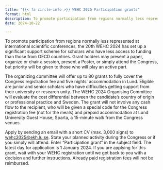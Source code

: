 ```yaml
---
title: "{{< fa circle-info >}} WEHC 2025 Participation grants"
format: html
description: To promote participation from regions normally less represented at international scientific conferences, the 20th WEHC 2024 has set up a significant support scheme for scholars who have less access to funding.
date: 2024-10-22

---
```


To promote participation from regions normally less represented at international scientific conferences, the 20th WEHC 2024 has set up a significant support scheme for scholars who have less access to funding than those from OECD countries. Grant holders may present a paper, organize or chair a session, present a Poster, or simply attend the Congress, but priority will be given to those who will play an active part.

The organizing committee will offer up to 80 grants to fully cover the Congress registration fee and five nights’ accommodation in Lund. Eligible are junior and senior scholars who have difficulties getting support from their university or research unity. The WEHC 2024 Organising Committee will evaluate the cost differential between the candidate’s country of origin or professional practice and Sweden. The grant will not involve any cash flow to the recipient, who will be given a special code for the Congress registration fee (not for the meals) and prepaid accommodation at Lund University Guest House, Sparta, a 15-minute walk from the Congress venues.

Apply by sending an email with a short CV (max. 3,000 signs) to [wehc2025@ekh.lu.se](mailto:wehc2025@ekh.lu.se). State your planned activity during the Congress or if you simply will attend. Enter “Participation grant” in the subject field. The latest day for application is 1 January 2024. If you are applying for this grant, wait with your WEHC registration until we get back to you with a decision and further instructions. Already paid registration fees will not be reimbursed.
